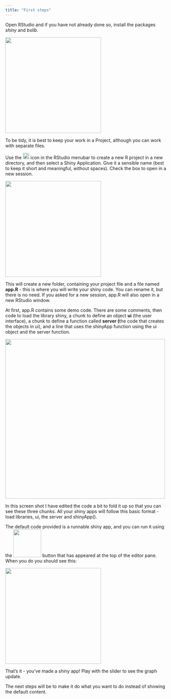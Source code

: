 ```yaml
---
title: "First steps"
---
```


Open RStudio and if you have not already done so, install the packages *shiny* and *bslib.*

![](images/install-shiny.png){fig-alt="install shiny dialogue" width="300"}

To be tidy, it is best to keep your work in a Project, although you can work with separate files.

Use the ![](images/project-button.png){width="20"} icon in the RStudio menubar to create a new R project in a new directory, and then select a Shiny Application. Give it a sensible name (best to keep it short and meaningful, without spaces). Check the box to open in a new session.

![](images/new-project-dialog.png){width="300"}

This will create a new folder, containing your project file and a file named **app.R** - this is where you will write your shiny code. You can rename it, but there is no need. If you asked for a new session, app.R will also open in a new RStudio window.

At first, app.R contains some demo code. There are some comments, then code to load the library shiny, a chunk to define an object **ui** (the user interface), a chunk to define a function called **server (**the code that creates the objects in ui), and a line that uses the shinyApp function using the ui object and the server function.

![](images/default-shiny-code.png){width="500"}

In this screen shot I have edited the code a bit to fold it up so that you can see these three chunks. All your shiny apps will follow this basic format - load libraries, ui, the server and shinyApp().

The default code provided is a runnable shiny app, and you can run it using the ![](images/run-app.png){width="87"} button that has appeared at the top of the editor pane. When you do you should see this:

![](images/old-faithful.png){width="300"}

That's it - you've made a shiny app! Play with the slider to see the graph update.

The next steps will be to make it do what you want to do instead of showing the default content.
